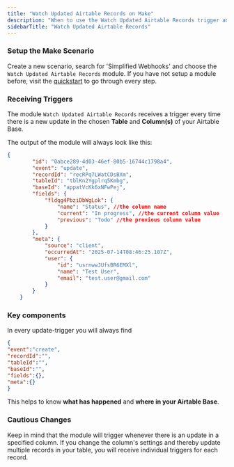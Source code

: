 ```yaml
---
title: "Watch Updated Airtable Records on Make"
description: "When to use the Watch Updated Airtable Records trigger and what to expect."
sidebarTitle: "Watch Updated Airtable Records"
---
```


### Setup the Make Scenario

Create a new scenario, search for 'Simplified Webhooks' and choose the `Watch Updated Airtable Records` module. If you have not setup a module before, visit the [quickstart](https://docs.simplified-webhooks.com/quickstart) to go through every step.

### Receiving Triggers

The module `Watch Updated Airtable Records` receives a trigger every time there is a new update in the chosen **Table** and **Column(s)** of your Airtable Base.

The output of the module will always look like this:

```json expandable
{
        "id": "0abce289-4d03-46ef-80b5-16744c1798a4",
        "event": "update",
        "recordId": "recRPq7LWatCDsBXm",
        "tableId": "tblKn2Ygplrq5Kmbg",
        "baseId": "appatVcKk6xNFwPej",
        "fields": {
            "fldqg4PbziDbWgLok": {
                "name": "Status", //the column name
                "current": "In progress", //the current column value
                "previous": "Todo" //the previous column value
            }
        },
        "meta": {
            "source": "client",
            "occurredAt": "2025-07-14T08:46:25.107Z",
            "user": {
                "id": "usrnwwJUfsBR6EMXl",
                "name": "Test User",
                "email": "test.user@gmail.com"
            }
        }
    }
```

### Key components

In every update-trigger you will always find

```json
{
"event":"create",
"recordId":"",
"tableId":"",
"baseId":"",
"fields":{},
"meta":{}
}
```

This helps to know **what has happened** and **where in your Airtable Base**.

### Cautious Changes

Keep in mind that the module will trigger whenever there is an update in a specified column. If you change the  column's settings and thereby update multiple records in your table, you will receive individual triggers for each record.
